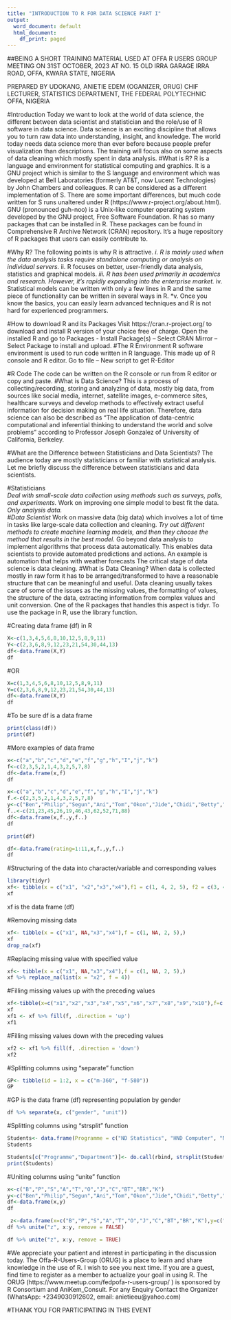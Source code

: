 ---
title: "INTRODUCTION TO R FOR DATA SCIENCE PART I"
output:
  word_document: default
  html_document:
    df_print: paged
---
##BEING A SHORT TRAINING MATERIAL USED AT OFFA R USERS GROUP MEETING ON 31ST OCTOBER, 2023 AT NO. 15 OLD IRRA GARAGE IRRA ROAD, OFFA, KWARA STATE, NIGERIA

PREPARED BY
UDOKANG, ANIETIE EDEM (OGANIZER, ORUG)
CHIF LECTURER, STATISTICS DEPARTMENT, THE FEDERAL POLYTECHNIC OFFA, NIGERIA


#Introduction
Today we want to look at the world of data science, the different between data scientist and statistician and the role/use of R software in data science. Data science is an exciting discipline that allows you to turn raw data into understanding, insight, and knowledge. The world today needs data science more than ever before because people prefer visualization than descriptions. The training will focus also on some aspects of data cleaning which mostly spent in data analysis.
#What is R?
R is a language and environment for statistical computing and graphics. It is a GNU project which is similar to the S language and environment which was developed at Bell Laboratories (formerly AT&T, now Lucent Technologies) by John Chambers and colleagues. R can be considered as a different implementation of S. There are some important differences, but much code written for S runs unaltered under R (https://www.r-project.org/about.html). GNU (pronounced guh-noo) is a Unix-like computer operating system developed by the GNU project, Free Software Foundation.
R has so many packages that can be installed in R. These packages can be found in Comprehensive R Archive Network (CRAN) repository. It's a huge repository of R packages that users can easily contribute to. 

#Why R?
The following points is why R is attractive.
*i.	R is mainly used when the data analysis tasks require standalone computing or analysis on individual servers.
*ii.	R focuses on better, user-friendly data analysis, statistics and graphical models.
*iii.	R has been used primarily in academics and research. However, it's rapidly expanding into the enterprise market.
*iv.	Statistical models can be written with only a few lines in R and the same piece of functionality can be written in several ways in R.
*v.	Once you know the basics, you can easily learn advanced techniques and R is not hard for experienced programmers. 

#How to download R and its Packages
Visit https://cran.r-project.org/ to download and install R version of your choice free of charge. 
Open the installed R and go to Packages - Install Package(s) – Select CRAN Mirror – Select Package to install and upload.
#The R Environment
R software environment is used to run code written in R language. This made up of R console and R editor.
Go to file – New script to get R-Editor
 
#R Code
The code can be written on the R console or run from R editor or copy and paste.
#What is Data Science?
This is a process of collecting/recording, storing and analyzing of data, mostly big data, from sources like social media, internet, satellite images,  e-commerce sites, healthcare surveys and develop methods to effectively extract useful information for decision making on real life situation.
Therefore, data science can also be described as “The application of data-centric computational and inferential thinking to understand the world and solve problems” according to Professor Joseph Gonzalez of University of California, Berkeley.

#What are the Difference between Statisticians and Data Scientists?
The audience today are mostly statisticians or familiar with statistical analysis. Let me briefly discuss the difference between statisticians and data scientists.

#Statisticians	
*Deal with small-scale data collection using methods such as surveys, polls, and experiments. 
*Work on improving one simple model to best fit the data.
*Only analysis data.	 
#Data Scientist
*Work on massive data (big data) which involves a lot of time in tasks like large-scale data collection and cleaning.
*Try out different methods to create machine learning models, and then they choose the method that results in the best model.
*Go beyond data analysis to implement algorithms that process data automatically. This enables data scientists to provide automated predictions and actions. An example is automation that helps with weather forecasts
The critical stage of data science is data cleaning.
#What is Data Cleaning?
When data is collected mostly in raw form it has to be arranged/transformed to have a reasonable structure that can be meaningful and useful. Data cleaning usually takes care of some of the issues as the missing values, the formatting of values, the structure of the data, extracting information from complex values and unit conversion. One of the R packages that handles this aspect is tidyr.
To use the package in R, use the library function.

#Creating data frame (df) in R
```{r}
X<-c(1,3,4,5,6,8,10,12,5,8,9,11)
Y<-c(2,3,6,8,9,12,23,21,54,30,44,13)
df<-data.frame(X,Y)
df
```

#OR
```{r}
X=c(1,3,4,5,6,8,10,12,5,8,9,11)
Y=c(2,3,6,8,9,12,23,21,54,30,44,13)
df<-data.frame(X,Y)
df
```

#To be sure df is a data frame
```{r}
print(class(df))
print(df)
```
#More examples of data frame
```{r}
x<-c("a","b","c","d","e","f","g","h","I","j","k")
f<-c(2,3,5,2,1,4,3,2,5,7,8)
df<-data.frame(x,f)
df
```
```{r}
x<-c("a","b","c","d","e","f","g","h","I","j","k")
f.<-c(2,3,5,2,1,4,3,2,5,7,8)
y<-c("Ben","Philip","Segun","Ani","Tom","Okon","Jide","Chidi","Betty","Bros","Ken")
f..<-c(21,23,45,26,19,46,43,62,52,71,88)
df<-data.frame(x,f.,y,f..)
df
```

```{r}
print(df)
```

```{r}
df<-data.frame(rating=1:11,x,f.,y,f..)
df
```

#Structuring of the data into character/variable and corresponding values
```{r}
library(tidyr)
xf<- tibble(x = c("x1", "x2","x3","x4"),f1 = c(1, 4, 2, 5), f2 = c(3, 4, 6, 2),)
xf
```

xf is the data frame (df)

#Removing missing data
```{r}
xf<- tibble(x = c("x1", NA,"x3","x4"),f = c(1, NA, 2, 5),)
xf
drop_na(xf)
```

#Replacing missing value with specified value
```{r}
xf<- tibble(x = c("x1", NA,"x3","x4"),f = c(1, NA, 2, 5),)
xf %>% replace_na(list(x = "x2", f = 4))
```

#Filling missing values up with the preceding values
```{r}
xf<-tibble(x=c("x1","x2","x3","x4","x5","x6","x7","x8","x9","x10"),f=c(1,4,2, NA,NA,6,7,9,NA,NA),)
xf
xf1 <- xf %>% fill(f, .direction = 'up')
xf1
```

#Filling missing values down with the preceding values
```{r}
xf2 <- xf1 %>% fill(f, .direction = 'down')
xf2
```
#Splitting columns using “separate” function
```{r}
GP<- tibble(id = 1:2, x = c("m-360", "f-580"))
GP
```

#GP is the data frame (df) representing population by gender
```{r}
df %>% separate(x, c("gender", "unit"))
```
#Splitting columns using “strsplit” function
```{r}
Students<- data.frame(Programme = c("ND Statistics", "HND Computer", "NID Welding", "BTECH Civil"), Pop = c(120, 200, 180, 78) )
Students
```

```{r}
Students[c("Programme","Department")]<- do.call(rbind, strsplit(Students$Programme, " "))
print(Students)
```

#Uniting columns using “unite” function
```{r}
x<-c("B","P","S","A","T","O","J","C","BT","BR","K")
y<-c("Ben","Philip","Segun","Ani","Tom","Okon","Jide","Chidi","Betty","Bros","Ken")
df<-data.frame(x,y)
df
```

```{r}
 z<-data.frame(x=c("B","P","S","A","T","O","J","C","BT","BR","K"),y=c("Ben","Philip","Segun","Ani","Tom","Okon","Jide","Chidi","Betty","Bros","Ken"))
df %>% unite("z", x:y, remove = FALSE)
```
```{r}
df %>% unite("z", x:y, remove = TRUE)
```

#We appreciate your patient and interest in participating in the discussion today. The Offa-R-Users-Group (ORUG) is a place to learn and share knowledge in the use of R. I wish to see you next time. If you are a guest, find time to register as a member to actualize your goal in using R. 
The ORUG (https://www.meetup.com/fedpofa-r-users-group/ ) is sponsored by R Consortium and AniKem_Consult. For any Enquiry Contact the Organizer (WhatsApp: +2349030912602, email: anietieeu@yahoo.com)

#THANK YOU FOR PARTICIPATING IN THIS EVENT





